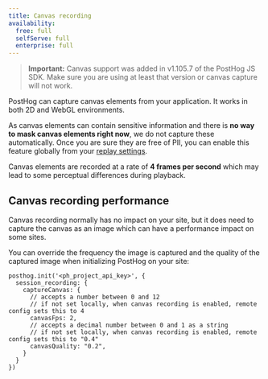 ```yaml
---
title: Canvas recording
availability:
  free: full
  selfServe: full
  enterprise: full
---
```



> **Important:** Canvas support was added in v1.105.7 of the PostHog JS SDK. Make sure you are using at least that version or canvas capture will not work.

PostHog can capture canvas elements from your application. It works in both 2D and WebGL environments. 

As canvas elements can contain sensitive information and there is **no way to mask canvas elements right now**, we do not capture these automatically. Once you are sure they are free of PII, you can enable this feature globally from your [replay settings](https://us.posthog.com/settings/project-replay#replay).

Canvas elements are recorded at a rate of **4 frames per second** which may lead to some perceptual differences during playback.

<ProductScreenshot
    imageLight={ImgReplayCanvasLight} 
    alt="Enable canvas recording in your PostHog" 
    classes="rounded"
/>

## Canvas recording performance

Canvas recording normally has no impact on your site, but it does need to capture the canvas as an image which can have a performance impact on some sites.

You can override the frequency the image is captured and the quality of the captured image when initializing PostHog on your site:

```
posthog.init('<ph_project_api_key>', {
  session_recording: {
    captureCanvas: {
      // accepts a number between 0 and 12
      // if not set locally, when canvas recording is enabled, remote config sets this to 4
      canvasFps: 2,
      // accepts a decimal number between 0 and 1 as a string
      // if not set locally, when canvas recording is enabled, remote config sets this to "0.4"
      canvasQuality: "0.2",
    }
  }
})
```
